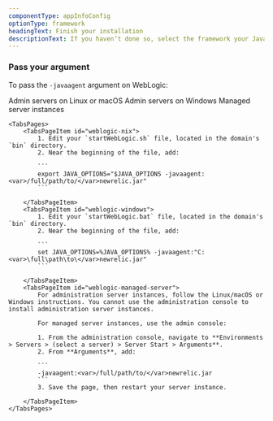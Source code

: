 ```yaml
---
componentType: appInfoConfig
optionType: framework 
headingText: Finish your installation
descriptionText: If you haven’t done so, select the framework your Java app is using.
---
```


### Pass your argument

To pass the `-javaagent` argument on WebLogic:

<Tabs>
	<TabsBar>
		<TabsBarItem id="weblogic-nix">Admin servers on Linux or macOS</TabsBarItem>
		<TabsBarItem id="weblogic-windows">Admin servers on Windows</TabsBarItem>
		<TabsBarItem id="weblogic-managed-server">Managed server instances</TabsBarItem>
	</TabsBar>

	<TabsPages>
		<TabsPageItem id="weblogic-nix">
            1. Edit your `startWebLogic.sh` file, located in the domain's `bin` directory.
            2. Near the beginning of the file, add:

            ```
            export JAVA_OPTIONS="$JAVA_OPTIONS -javaagent:<var>/full/path/to/</var>newrelic.jar"
            ```

		</TabsPageItem>
		<TabsPageItem id="weblogic-windows">
            1. Edit your `startWebLogic.bat` file, located in the domain's `bin` directory.
            2. Near the beginning of the file, add:

            ```
            set JAVA_OPTIONS=%JAVA_OPTIONS% -javaagent:"C:<var>\full\path\to\</var>newrelic.jar"
            ```

		</TabsPageItem>
		<TabsPageItem id="weblogic-managed-server">
            For administration server instances, follow the Linux/macOS or Windows instructions. You cannot use the administration console to install administration server instances.

            For managed server instances, use the admin console:

            1. From the administration console, navigate to **Environments > Servers > (select a server) > Server Start > Arguments**.
            2. From **Arguments**, add:

            ```
            -javaagent:<var>/full/path/to/</var>newrelic.jar
            ```
            3. Save the page, then restart your server instance.

		</TabsPageItem>
	</TabsPages>
</Tabs>




